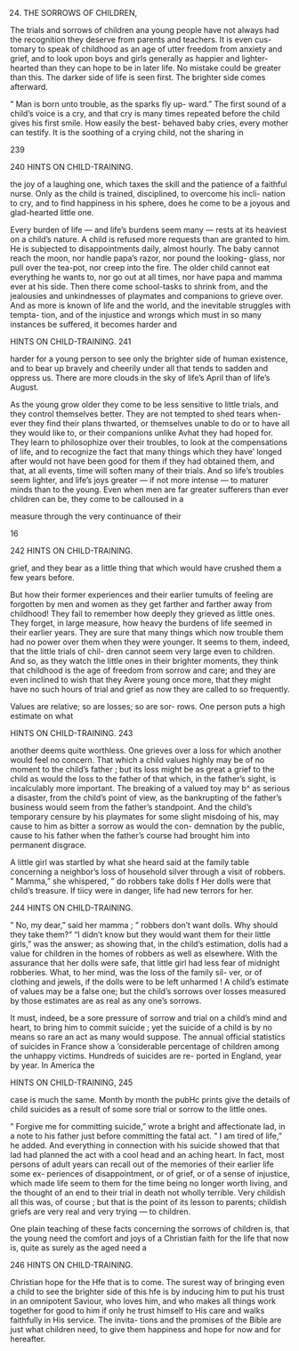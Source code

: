 24. THE SORROWS OF CHILDREN,



The trials and sorrows of children ana young people have not always had the recognition they deserve from parents and teachers. It is even cus- tomary to speak of childhood as an age of utter freedom from anxiety and grief, and to look upon boys and girls generally as happier and lighter- hearted than they can hope to be in later life. No mistake could be greater than this. The darker side of life is seen first. The brighter side comes afterward.

" Man is born unto trouble, as the sparks fly up- ward." The first sound of a child's voice is a cry, and that cry is many times repeated before the child gives his first smile. How easily the best- behaved baby cries, every mother can testify. It is the soothing of a crying child, not the sharing in

239



240 HINTS ON CHILD-TRAINING.

the joy of a laughing one, which taxes the skill and the patience of a faithful nurse. Only as the child is trained, disciplined, to overcome his incli- nation to cry, and to find happiness in his sphere, does he come to be a joyous and glad-hearted little one.

Every burden of life — and life's burdens seem many — rests at its heaviest on a child's nature. A child is refused more requests than are granted to him. He is subjected to disappointments daily, almost hourly. The baby cannot reach the moon, nor handle papa's razor, nor pound the looking- glass, nor pull over the tea-pot, nor creep into the fire. The older child cannot eat everything he wants to, nor go out at all times, nor have papa and mamma ever at his side. Then there come school-tasks to shrink from, and the jealousies and unkindnesses of playmates and companions to grieve over. And as more is known of life and the world, and the inevitable struggles with tempta- tion, and of the injustice and wrongs which must in so many instances be suffered, it becomes harder and



HINTS ON CHILD-TRAINING. 241

harder for a young person to see only the brighter side of human existence, and to bear up bravely and cheerily under all that tends to sadden and oppress us. There are more clouds in the sky of life's April than of life's August.

As the young grow older they come to be less sensitive to little trials, and they control themselves better. They are not tempted to shed tears when- ever they find their plans thwarted, or themselves unable to do or to have all they would like to, or their companions unlike Avhat they had hoped for. They learn to philosophize over their troubles, to look at the compensations of life, and to recognize the fact that many things which they have' longed after would not have been good for them if they had obtained them, and that, at all events, time will soften many of their trials. And so life's troubles seem lighter, and life's joys greater — if not more intense — to maturer minds than to the young. Even when men are far greater sufferers than ever children can be, they come to be calloused in a

measure through the very continuance of their

16



242 HINTS ON CHILD-TRAINING.

grief, and they bear as a little thing that which would have crushed them a few years before.

But how their former experiences and their earlier tumults of feeling are forgotten by men and women as they get farther and farther away from childhood! They fail to remember how deeply they grieved as little ones. They forget, in large measure, how heavy the burdens of life seemed in their earlier years. They are sure that many things which now trouble them had no power over them when they were younger. It seems to them, indeed, that the little trials of chil- dren cannot seem very large even to children. And so, as they watch the little ones in their brighter moments, they think that childhood is the age of freedom from sorrow and care; and they are even inclined to wish that they Avere young once more, that they might have no such hours of trial and grief as now they are called to so frequently.

Values are relative; so are losses; so are sor- rows. One person puts a high estimate on what



HINTS ON CHILD-TRAINING. 243

another deems quite worthless. One grieves over a loss for which another would feel no concern. That which a child values highly may be of no moment to the child's father ; but its loss might be as great a grief to the child as would the loss to the father of that which, in the father's sight, is incalculably more important. The breaking of a valued toy may b^ as serious a disaster, from the child's point of view, as the bankrupting of the father's business would seem from the father's standpoint. And the child's temporary censure by his playmates for some slight misdoing of his, may cause to him as bitter a sorrow as would the con- demnation by the public, cause to his father when the father's course had brought him into permanent disgrace.

A little girl was startled by what she heard said at the family table concerning a neighbor's loss of household silver through a visit of robbers. " Mamma," she whispered, " do robbers take dolls f Her dolls were that child's treasure. If tiicy were in danger, life had new terrors for her.



244 HINTS ON CHILD-TRAINING.

" No, my dear," said her mamma ; " robbers don't want dolls. Why should they take them?" "I didn't know but they would want them for their little girls," was the answer; as showing that, in the child's estimation, dolls had a value for children in the homes of robbers as well as elsewhere. With the assurance that her dolls were safe, that little girl had less fear of midnight robberies. What, to her mind, was the loss of the family sil- ver, or of clothing and jewels, if the dolls were to be left unharmed ! A child's estimate of values may be a false one; but the child's sorrows over losses measured by those estimates are as real as any one's sorrows.

It must, indeed, be a sore pressure of sorrow and trial on a child's mind and heart, to bring him to commit suicide ; yet the suicide of a child is by no means so rare an act as many would suppose. The annual official statistics of suicides in France show a 'considerable percentage of children among the unhappy victims. Hundreds of suicides are re- ported in England, year by year. In America the



HINTS ON CHILD-TRAINING, 245

case is much the same. Month by month the pubHc prints give the details of child suicides as a result of some sore trial or sorrow to the little ones.

" Forgive me for committing suicide," wrote a bright and affectionate lad, in a note to his father just before committing the fatal act. " I am tired of life," he added. And everything in connection with his suicide showed that that lad had planned the act with a cool head and an aching heart. In fact, most persons of adult years can recall out of the memories of their earlier life some ex- periences of disappointment, or of grief, or of a sense of injustice, which made life seem to them for the time being no longer worth living, and the thought of an end to their trial in death not wholly terrible. Very childish all this was, of course ; but that is the point of its lesson to parents; childish griefs are very real and very trying — to children.

One plain teaching of these facts concerning the sorrows of children is, that the young need the comfort and joys of a Christian faith for the life that now is, quite as surely as the aged need a



246 HINTS ON CHILD-TRAINING.

Christian hope for the Hfe that is to come. The surest way of bringing even a child to see the brighter side of this hfe is by inducing him to put his trust in an omnipotent Saviour, who loves him, and who makes all things work together for good to him if only he trust himself to His care and walks faithfully in His service. The invita- tions and the promises of the Bible are just what children need, to give them happiness and hope for now and for hereafter.